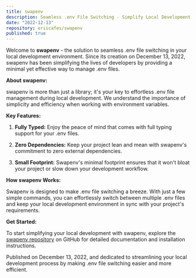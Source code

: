 ```yaml
---
title: swapenv
description: Seamless .env File Switching - Simplify Local Development with swapenv
date: "2022-12-13"
repository: eriicafes/swapenv
published: true
---
```


Welcome to **swapenv** - the solution to seamless .env file switching in your local development environment. Since its creation on December 13, 2022, swapenv has been simplifying the lives of developers by providing a minimal yet effective way to manage .env files.

**About swapenv:**

swapenv is more than just a library; it's your key to effortless .env file management during local development. We understand the importance of simplicity and efficiency when working with environment variables.

**Key Features:**

1. **Fully Typed:** Enjoy the peace of mind that comes with full typing support for your .env files.

2. **Zero Dependencies:** Keep your project lean and mean with swapenv's commitment to zero external dependencies.

3. **Small Footprint:** Swapenv's minimal footprint ensures that it won't bloat your project or slow down your development workflow.

**How swapenv Works:**

Swapenv is designed to make .env file switching a breeze. With just a few simple commands, you can effortlessly switch between multiple .env files and keep your local development environment in sync with your project's requirements.

**Get Started:**

To start simplifying your local development with swapenv, explore the [swapenv repository](https://github.com/eriicafes/swapenv) on GitHub for detailed documentation and installation instructions.

Published on December 13, 2022, and dedicated to streamlining your local development process by making .env file switching easier and more efficient.
